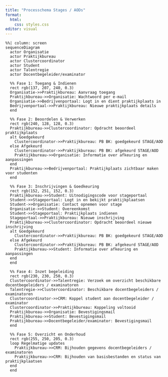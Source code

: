 ```yaml
---
title: "Processchema Stages / AODs"
format: 
  html:
    css: styles.css
editor: visual
---
```



```mermaid
%%| column: screen
sequenceDiagram
  actor Organisatie
  actor Praktijkbureau
  actor Clustercoordinator
  actor Student
  actor Talentregie
  actor Docentbegeleider/examinator

  %% Fase 1: Toegang & Indienen
  rect rgb(137, 207, 240, 0.3)
  Organisatie->>Praktijkbureau: Aanvraag toegang
  Praktijkbureau->>Organisatie: Wachtwoord per e-mail
  Organisatie->>Bedrijvenportaal: Logt in en dient praktijkplaats in
  Bedrijvenportaal->>Praktijkbureau: Nieuwe praktijkplaats details
  end
  
  %% Fase 2: Beoordelen & Verwerken
  rect rgb(240, 128, 128, 0.3)
  Praktijkbureau->>Clustercoordinator: Opdracht beoordeel praktijkplaats
  alt Goedgekeurd
    Clustercoordinator->>Praktijkbureau: PB BK: goedgekeurd STAGE/AOD
  else Afgekeurd
    Clustercoordinator->>Praktijkbureau: PB BK: afgekeurd STAGE/AOD
    Praktijkbureau->>Organisatie: Informatie over afkeuring en aanpassingen
  end
  Praktijkbureau->>Bedrijvenportaal: Praktijkplaats zichtbaar maken voor studenten
  end

  %% Fase 3: Inschrijvingen & Goedkeuring
  rect rgb(152, 251, 152, 0.3)
  Praktijkbureau->>Student: Uitnodigingscode voor stageportaal
  Student->>Stageportaal: Logt in en bekijkt praktijkplaatsen
  Student->>Organisatie: Contact opnemen voor stage
  Organisatie->>Student: Overeenkomst
  Student->>Stageportaal: Praktijkplaats indienen
  Stageportaal->>Praktijkbureau: Nieuwe inschrijving
  Praktijkbureau->>Clustercoordinator: Opdracht beoordeel nieuwe inschrijving
  alt Goedgekeurd
    Clustercoordinator->>Praktijkbureau: PB BK: goedgekeurd STAGE/AOD
  else Afgekeurd
    Clustercoordinator->>Praktijkbureau: PB BK: afgekeurd STAGE/AOD
    Praktijkbureau->>Student: Informatie over afkeuring en aanpassingen
  end
  end

  %% Fase 4: Inzet begeleiding
  rect rgb(230, 230, 250, 0.3)
  Clustercoordinator->>Talentregie: Verzoek om overzicht beschikbare docentbegeleiders / examinatoren
  Talentregie->>Clustercoordinator: Beschikbare docentbegeleiders / examinatoren
  Clustercoordinator->>CRM: Koppel student aan docentbegeleider / examinator
  Clustercoordinator->>Praktijkbureau: Koppeling voltooid
  Praktijkbureau->>Organisatie: Bevestigingsmail
  Praktijkbureau->>Student: Bevestigingsmail
  Praktijkbureau->>Docentbegeleider/examinator: Bevestigingsmail
  end

  %% Fase 5: Overzicht en Onderhoud
  rect rgb(255, 250, 205, 0.3)
  loop Regelmatige updates
    Praktijkbureau->>CRM: Bijhouden gegevens docentbegeleiders / examinatoren
    Praktijkbureau->>CRM: Bijhouden van basisbestanden en status van praktijkplaatsen
  end
  end

```

